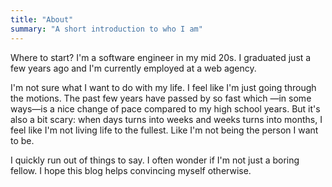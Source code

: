 ```yaml
---
title: "About"
summary: "A short introduction to who I am"
---
```


Where to start? I'm a software engineer in my mid 20s. I graduated just a
few years ago and I'm currently employed at a web agency.

I'm not sure what I want to do with my life. I feel like I'm just going
through the motions. The past few years have passed by so fast which —in
some ways—is a nice change of pace compared to my high school years. But
it's also a bit scary: when days turns into weeks and weeks turns into
months, I feel like I'm not living life to the fullest. Like I'm not being
the person I want to be.

I quickly run out of things to say. I often wonder if I'm not just a boring
fellow. I hope this blog helps convincing myself otherwise.
